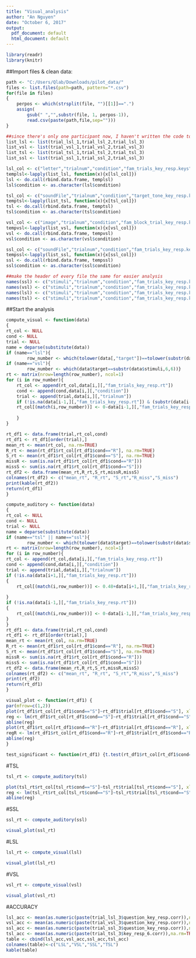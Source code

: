 ---
title: "Visual_analysis"
author: "An Nguyen"
date: "October 6, 2017"
output:
  pdf_document: default
  html_document: default
---


```{r, include=FALSE}
library(readr)
library(knitr)
```

##Import files & clean data:

```{r}
path <- "C:/Users/Qlab/Downloads/pilot_data/"
files <- list.files(path=path, pattern="*.csv")
for(file in files)
{
    perpos <- which(strsplit(file, "")[[1]]==".")
    assign(
        gsub(" ","",substr(file, 1, perpos-1)), 
        read.csv(paste(path,file,sep="")))
}

##since there's only one participant now, I haven't written the code to loop through all the name yet and just chose to encode this by hand. Will work on this later
list_lsl <- list(trial_lsl_1,trial_lsl_2,trial_lsl_3) 
list_vsl <- list(trial_vsl_1,trial_vsl_2,trial_vsl_3)
list_tsl <- list(trial_tsl_1,trial_tsl_2,trial_tsl_3)
list_ssl <- list(trial_ssl_1,trial_ssl_2,trial_ssl_3)

lsl_col <- c("letter","trialnum","condition","fam_trials_key_resp.keys","fam_trials_key_resp.rt","target","PartID")
templsl<-lapply(list_lsl, function(x){x[lsl_col]})
lsl <- do.call(rbind.data.frame, templsl)
lsl$condition <- as.character(lsl$condition)  

tsl_col <- c("soundFile","trialnum","condition","target_tone_key_resp.keys","target_tone_key_resp.rt","target","PartID")
temptsl<-lapply(list_tsl, function(x){x[tsl_col]})
tsl <- do.call(rbind.data.frame, temptsl)
tsl$condition <- as.character(tsl$condition)  

vsl_col <- c("image","trialnum","condition","fam_block_trial_key_resp.keys","fam_block_trial_key_resp.rt","target","PartID")
tempvsl<-lapply(list_vsl, function(x){x[vsl_col]})
vsl <- do.call(rbind.data.frame, tempvsl)
vsl$condition <- as.character(vsl$condition)  

ssl_col <- c("soundFile","trialnum","condition","fam_trials_key_resp.keys","fam_trials_key_resp.rt","target","PartID")
tempssl<-lapply(list_ssl, function(x){x[ssl_col]})
ssl <- do.call(rbind.data.frame, tempssl)
ssl$condition <- as.character(ssl$condition)  

##make the header of every file the same for easier analysis
names(ssl) <- c("stimuli","trialnum","condition","fam_trials_key_resp.keys","fam_trials_key_resp.rt","target","PartID")
names(vsl) <- c("stimuli","trialnum","condition","fam_trials_key_resp.keys","fam_trials_key_resp.rt","target","PartID")
names(lsl) <- c("stimuli","trialnum","condition","fam_trials_key_resp.keys","fam_trials_key_resp.rt","target","PartID")
names(tsl) <- c("stimuli","trialnum","condition","fam_trials_key_resp.keys","fam_trials_key_resp.rt","target","PartID")

```

##Start the analysis
```{r}
compute_visual <- function(data)
{
rt_col <- NULL
cond <- NULL
trial <- NULL
name = deparse(substitute(data))
if (name=="lsl"){
        row_number <- which(tolower(data[,"target"])==tolower(substr(data[,"stimuli"],1,1)) & data[,"stimuli"]!="blank.png")}
if (name=="vsl"){
        row_number <- which(data$target==substr(data$stimuli,6,6))}
rt <- matrix(nrow=length(row_number), ncol=1)
for (i in row_number){ 
    rt_col <- append(rt_col,data[i,][,"fam_trials_key_resp.rt"])
    cond <- append(cond,data[i,][,"condition"])
    trial <- append(trial,data[i,][,"trialnum"])
    if (!is.na(data[i-1,][,"fam_trials_key_resp.rt"]) & (substr(data[i-1,]$stimuli,1,1) != data[i-1,][,"target"]) & (substr(data[i-2,]$stimuli,1,1) != data[i-2,][,"target"])){
    rt_col[(match(i,row_number))] <- 0-data[i-1,][,"fam_trials_key_resp.rt"]
  
    }
}

rt_df1 <- data.frame(trial,rt_col,cond)
rt_df1 <- rt_df1[order(trial),]
mean_rt <- mean(rt_col, na.rm=TRUE)
R_rt <- mean(rt_df1$rt_col[rt_df1$cond=="R"], na.rm=TRUE)
S_rt <- mean(rt_df1$rt_col[rt_df1$cond=="S"], na.rm=TRUE)
missR <- sum(is.na(rt_df1$rt_col[rt_df1$cond=="R"]))
missS <- sum(is.na(rt_df1$rt_col[rt_df1$cond=="S"]))
rt_df2 <- data.frame(mean_rt,R_rt,S_rt,missR,missS)
colnames(rt_df2) <- c("mean_rt", "R_rt", "S_rt","R_miss","S_miss")
print(kable(rt_df2))
return(rt_df1)
}
```

```{r}
compute_auditory <- function(data)
{
rt_col <- NULL
cond <- NULL
trial <- NULL
name = deparse(substitute(data))
if (name=="tsl" || name=="ssl"){
        row_number <- which(tolower(data$target)==tolower(substr(data$stimuli,1,2)))}
rt <- matrix(nrow=length(row_number), ncol=1)
for (i in row_number){ 
rt_col <- append(rt_col,data[i,][,"fam_trials_key_resp.rt"])
cond <- append(cond,data[i,][,"condition"])
trial <- append(trial,data[i,][,"trialnum"])
if (!is.na(data[i+1,][,"fam_trials_key_resp.rt"]))
{
    rt_col[(match(i,row_number))] <- 0.48+data[i+1,][,"fam_trials_key_resp.rt"]
  
}
if (!is.na(data[i-1,][,"fam_trials_key_resp.rt"]))
{
    rt_col[(match(i,row_number))] <- 0-data[i-1,][,"fam_trials_key_resp.rt"]
}
}
rt_df1 <- data.frame(trial,rt_col,cond)
rt_df1 <- rt_df1[order(trial),]
mean_rt <- mean(rt_col, na.rm=TRUE)
R_rt <- mean(rt_df1$rt_col[rt_df1$cond=="R"], na.rm=TRUE)
S_rt <- mean(rt_df1$rt_col[rt_df1$cond=="S"], na.rm=TRUE)
missR <- sum(is.na(rt_df1$rt_col[rt_df1$cond=="R"]))
missS <- sum(is.na(rt_df1$rt_col[rt_df1$cond=="S"]))
rt_df2 <- data.frame(mean_rt,R_rt,S_rt,missR,missS)
colnames(rt_df2) <- c("mean_rt", "R_rt", "S_rt","R_miss","S_miss")
print(rt_df2)
return(rt_df1)
}
```


```{r}
visual_plot <- function(rt_df1) {
par(mfrow=c(1,2))
plot(rt_df1$rt_col[rt_df1$cond=="S"]~rt_df1$trial[rt_df1$cond=="S"], xlab="Trial Number",ylab="Response Time (s)", main = "Structure block",col='darkblue',pch=19, xlim=c(0,1000),ylim=c(0,1))
reg <- lm(rt_df1$rt_col[rt_df1$cond=="S"]~rt_df1$trial[rt_df1$cond=="S"])
abline(reg)
plot(rt_df1$rt_col[rt_df1$cond=="R"]~rt_df1$trial[rt_df1$cond=="R"], xlab="Trial Number",ylab="Response Time (s)", main = "Random block",col='darkgreen',pch=19,xlim=c(0,1000),ylim=c(0,1))
regR <- lm(rt_df1$rt_col[rt_df1$cond=="R"]~rt_df1$trial[rt_df1$cond=="R"])
abline(reg)
}

test_significant <- function(rt_df1) {t.test(rt_df1$rt_col[rt_df1$cond=="S"],rt_df1$rt_col[rt_df1$cond=="R"],alternative="less")}

```

#TSL
```{r}
tsl_rt <- compute_auditory(tsl)
```
```{r,echo=FALSE}
plot(tsl_rt$rt_col[tsl_rt$cond=="S"]~tsl_rt$trial[tsl_rt$cond=="S"], xlab="Trial Number",ylab="Response Time (s)", main = "Structure block",col='darkblue',pch=19, xlim=c(0,1000),ylim=c(0,1))
reg <- lm(tsl_rt$rt_col[tsl_rt$cond=="S"]~tsl_rt$trial[tsl_rt$cond=="S"])
abline(reg)
```

#SSL
```{r}
ssl_rt <- compute_auditory(ssl)
```
```{r,echo=FALSE}
visual_plot(ssl_rt)
```

#LSL
```{r}
lsl_rt <- compute_visual(lsl)
```
```{r,echo=FALSE}
visual_plot(lsl_rt)

```
#VSL
```{r}
vsl_rt <- compute_visual(vsl)
```
```{r,echo=FALSE}
visual_plot(vsl_rt)


```


#ACCURACY
```{r, warning=FALSE}
lsl_acc <- mean(as.numeric(paste(trial_lsl_3$question_key_resp.corr)),na.rm=TRUE)
vsl_acc <- mean(as.numeric(paste(trial_vsl_3$question_key_resp.corr)),na.rm=TRUE)
ssl_acc <- mean(as.numeric(paste(trial_ssl_3$question_key_resp.corr)),na.rm=TRUE)
tsl_acc <- mean(as.numeric(paste(trial_tsl_3$key_resp_6.corr)),na.rm=TRUE)
table <- cbind(lsl_acc,vsl_acc,ssl_acc,tsl_acc)
colnames(table)<-c("LSL","VSL","SSL","TSL")
kable(table)
```

